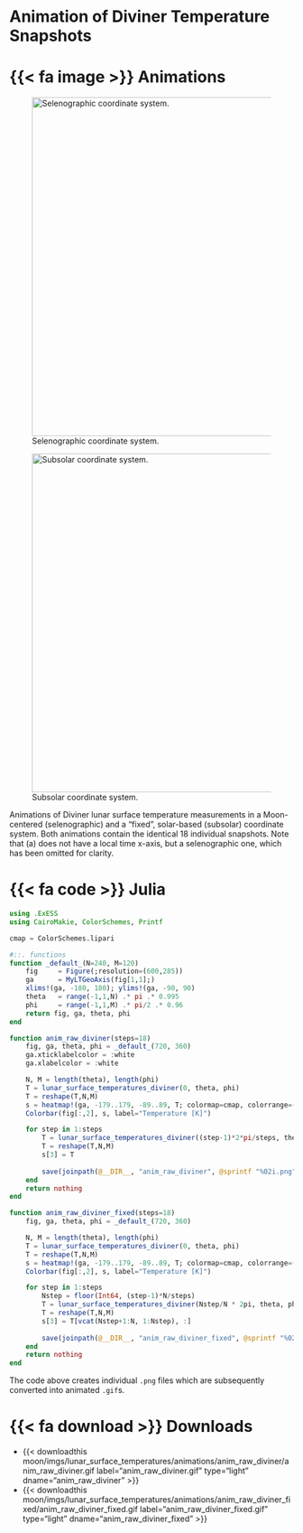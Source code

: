 ::: {.column-page-right}
::: {.callout-note collapse="true"}
# Animation of Diviner Temperature Snapshots

::: {.panel-tabset}

# {{< fa image >}} Animations

::: {#fig-lunar_surface_temperatures_diviner_animations layout-ncol=2}

![Selenographic coordinate system.](./moon/imgs/lunar_surface_temperatures/animations/anim_raw_diviner/anim_raw_diviner.gif){#fig-lunar_surface_temperatures_diviner_animations_raw width="600px"}

![Subsolar coordinate system.](./moon/imgs/lunar_surface_temperatures/animations/anim_raw_diviner_fixed/anim_raw_diviner_fixed.gif){#fig-lunar_surface_temperatures_diviner_animations_raw_fixed width="600px"}

Animations of Diviner lunar surface temperature measurements in a Moon-centered (selenographic) and a "fixed", solar-based (subsolar) coordinate system. Both animations contain the identical 18 individual snapshots. Note that (a) does not have a local time x-axis, but a selenographic one, which has been omitted for clarity.
:::

# {{< fa code >}} Julia
```julia
using .ExESS
using CairoMakie, ColorSchemes, Printf

cmap = ColorSchemes.lipari

#::. functions
function _default_(N=240, M=120)
    fig     = Figure(;resolution=(600,285))
    ga      = MyLTGeoAxis(fig[1,1];)
    xlims!(ga, -180, 180); ylims!(ga, -90, 90)
    theta   = range(-1,1,N) .* pi .* 0.995
    phi     = range(-1,1,M) .* pi/2 .* 0.96
    return fig, ga, theta, phi
end

function anim_raw_diviner(steps=18)
    fig, ga, theta, phi = _default_(720, 360)
    ga.xticklabelcolor = :white
    ga.xlabelcolor = :white

    N, M = length(theta), length(phi)
    T = lunar_surface_temperatures_diviner(0, theta, phi)
    T = reshape(T,N,M)
    s = heatmap!(ga, -179..179, -89..89, T; colormap=cmap, colorrange=(50,400))
    Colorbar(fig[:,2], s, label="Temperature [K]") 

    for step in 1:steps
        T = lunar_surface_temperatures_diviner((step-1)*2*pi/steps, theta, phi)
        T = reshape(T,N,M)
        s[3] = T
        
        save(joinpath(@__DIR__, "anim_raw_diviner", @sprintf "%02i.png" step), fig, px_per_unit=4)
    end
    return nothing
end

function anim_raw_diviner_fixed(steps=18)
    fig, ga, theta, phi = _default_(720, 360)

    N, M = length(theta), length(phi)
    T = lunar_surface_temperatures_diviner(0, theta, phi)
    T = reshape(T,N,M)
    s = heatmap!(ga, -179..179, -89..89, T; colormap=cmap, colorrange=(50,400))
    Colorbar(fig[:,2], s, label="Temperature [K]") 

    for step in 1:steps
        Nstep = floor(Int64, (step-1)*N/steps)
        T = lunar_surface_temperatures_diviner(Nstep/N * 2pi, theta, phi)
        T = reshape(T,N,M)
        s[3] = T[vcat(Nstep+1:N, 1:Nstep), :]
        
        save(joinpath(@__DIR__, "anim_raw_diviner_fixed", @sprintf "%02i.png" step), fig, px_per_unit=4)
    end
    return nothing
end
```

The code above creates individual `.png` files which are subsequently converted into animated `.gif`s.

# {{< fa download >}} Downloads

* {{< downloadthis moon/imgs/lunar_surface_temperatures/animations/anim_raw_diviner/anim_raw_diviner.gif label="anim_raw_diviner.gif" type="light" dname="anim_raw_diviner" >}}
* {{< downloadthis moon/imgs/lunar_surface_temperatures/animations/anim_raw_diviner_fixed/anim_raw_diviner_fixed.gif label="anim_raw_diviner_fixed.gif" type="light" dname="anim_raw_diviner_fixed" >}}

:::

:::

:::